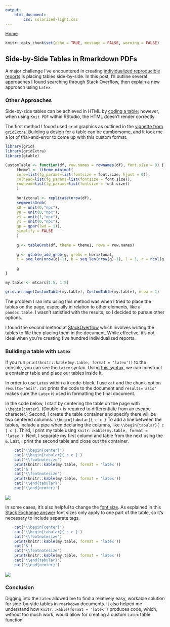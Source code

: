 ```yaml
---
output: 
    html_document:
        css: solarized-light.css
---
```

[Home](https://peterwsetter.github.io)

```r
knitr::opts_chunk$set(echo = TRUE, message = FALSE, warning = FALSE)
```

## Side-by-Side Tables in Rmarkdown PDFs

A major challenge I've encountered in creating [individualized reproducible reports](http://peterwsetter.github.io/posts/001-individualized-reports.html) is placing tables side-by-side. In this post, I'll outline several approaches I found searching through Stack Overflow, then explain a new approach using `Latex`.

### Other Approaches
Side-by-side tables can be achieved in HTML by [coding a table](http://stackoverflow.com/questions/19237190/2-column-report-in-r-markdown-render-html-aside-data-frame); however, when using `Knit PDF` within RStudio, the HTML doesn't render correctly.

The first method I found used `grid` graphics as outlined in the [vignette from `gridExtra`](https://cran.r-project.org/web/packages/gridExtra/vignettes/tableGrob.html). Building a design for a table can be cumbersome, and it took me a lot of trial-and-error to come up with this custom format.

```r
library(grid)
library(gridExtra)
library(gtable)

CustomTable <- function(df, row.names = rownames(df), font.size = 8) {
     theme1 <- ttheme_minimal(
     core=list(fg_params=list(fontsize = font.size, hjust = 0)),
     colhead=list(fg_params=list(fontsize = font.size)),
     rowhead=list(fg_params=list(fontsize = font.size))
     )
    
     horiztonal <- replicate(nrow(df),
     segmentsGrob(
     x0 = unit(0,"npc"),
     y0 = unit(0,"npc"),
     x1 = unit(1,"npc"),
     y1 = unit(0,"npc"),
     gp = gpar(lwd = 1)),
     simplify = FALSE
     )
    
     g <- tableGrob(df, theme = theme1, rows = row.names)
    
     g <- gtable_add_grob(g, grobs = horiztonal,
     t = seq_len(nrow(g)-1), b = seq_len(nrow(g)-1), l = 1, r = ncol(g))
    
     g
}

my.table <- mtcars[1:5, 1:5]

grid.arrange(CustomTable(my.table), CustomTable(my.table), nrow = 1)
```

The problem I ran into using this method was when I tried to place the tables on the page, especially in relation to other elements, like a `pandoc.table`. I wasn't satisfied with the results, so I decided to pursue other options.

I found the second method at [StackOverflow](http://stackoverflow.com/questions/23926671/side-by-side-xtables-in-rmarkdown) which involves writing the tables to file then placing them in the document. While effective, it's not ideal when you're creating five hundred individualized reports.

### Building a table with `Latex`

If you run `print(knitr::kable(my.table, format = 'latex'))` to the console, you can see the `Latex` syntax. Using [this syntax](https://www.sharelatex.com/learn/Tables#Combining_rows_and_columns), we can construct a container table and place our tables inside it.

In order to use `Latex` within a `R` code-block, I use `cat` and the chunk-option `results='asis'`. `cat` prints the code to the document and `results='asis'` makes sure the `Latex` is used in formatting the final document.

In the code below, I start by centering the table on the page with `\\begin{center}`. (Double `\` is required to differentiate from an escape character.) Second, I create the table container and specify there will be two centered columns. `\\begin{tabular}{ c c }` To add a line between the tables, include a pipe when declaring the columns, like `\\begin{tabular}{ c | c }`. Third, I print my table using `knitr::kable(my.table, format = 'latex')`. Next, I separate my first column and table from the next using the `&`. Last, I print the second table and close out the container.

```r

    cat('\\begin{center}')
    cat('\\begin{tabular}{ c c }')
    cat('\\footnotesize')
    print(knitr::kable(my.table, format = 'latex'))
    cat('&')
    cat('\\footnotesize')
    print(knitr::kable(my.table, format = 'latex'))
    cat('\\end{tabular}')
    cat('\\end{center}')
```

![](002-image1.png)

In some cases, it's also helpful to change the [font size](https://www.sharelatex.com/learn/Font_sizes,_families,_and_styles
). As explained in this [Stack Exchange answer](http://tex.stackexchange.com/questions/56008/different-sizes-of-font-available-in-table) font sizes only apply to one part of the table, so it's necessary to include separate tags.

```r

    cat('\\begin{center}')
    cat('\\begin{tabular}{ c c }')
    cat('\\footnotesize')
    print(knitr::kable(my.table, format = 'latex'))
    cat('&')
    cat('\\footnotesize')
    print(knitr::kable(my.table, format = 'latex'))
    cat('\\end{tabular}')
    cat('\\end{center}')
```

![](002-image2.png)

### Conclusion

Digging into the `Latex` allowed me to find a relatively easy, workable solution for side-by-side tables in `rmarkdown` documents. It also helped me understand how `knitr::kable(format = 'latex')` produces code, which, without too much work, would allow for creating a custom `Latex` table function.